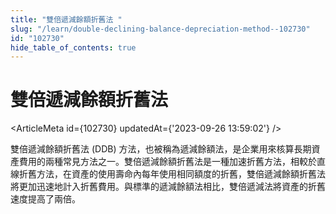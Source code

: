 ```yaml
---
title: "雙倍遞減餘額折舊法 "
slug: "/learn/double-declining-balance-depreciation-method--102730"
id: "102730"
hide_table_of_contents: true
---
```



# 雙倍遞減餘額折舊法 

<ArticleMeta id={102730} updatedAt={'2023-09-26 13:59:02'} />
<div className='border-solid border-b border-t-0 my-4 border-[var(--ifm-color-gray-300)]' />

雙倍遞減餘額折舊法 (DDB) 方法，也被稱為遞減餘額法，是企業用來核算長期資產費用的兩種常見方法之一。雙倍遞減餘額折舊法是一種加速折舊方法，相較於直線折舊方法，在資產的使用壽命內每年使用相同額度的折舊，雙倍遞減餘額折舊法將更加迅速地計入折舊費用。與標準的遞減餘額法相比，雙倍遞減法將資產的折舊速度提高了兩倍。
